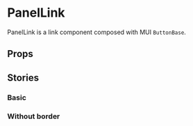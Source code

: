 
<Meta of={PanelLinkStories} />

# PanelLink

PanelLink is a link component composed with MUI `ButtonBase`.

<Primary />

## Props

<Controls />

## Stories

### Basic

<Story of={PanelLinkStories.Basic} />

### Without border

<Story of={PanelLinkStories.WithoutBorder} />
